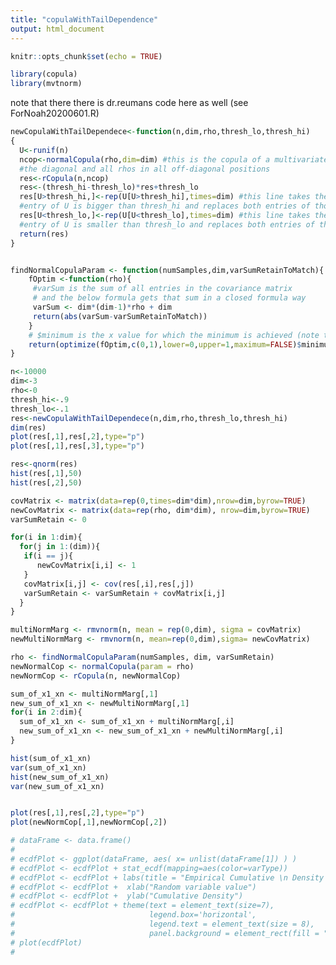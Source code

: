 ```yaml
---
title: "copulaWithTailDependence"
output: html_document
---
```


```r
knitr::opts_chunk$set(echo = TRUE)
```
```r
library(copula)
library(mvtnorm)
```
note that there there is dr.reumans code here as well (see ForNoah20200601.R)
```r

newCopulaWithTailDependece<-function(n,dim,rho,thresh_lo,thresh_hi)
{
  U<-runif(n)
  ncop<-normalCopula(rho,dim=dim) #this is the copula of a multivariate normal with covariance matrix having 1s on
  #the diagonal and all rhos in all off-diagonal positions
  res<-rCopula(n,ncop)
  res<-(thresh_hi-thresh_lo)*res+thresh_lo
  res[U>thresh_hi,]<-rep(U[U>thresh_hi],times=dim) #this line takes the rows of res for which the corresponding
  #entry of U is bigger than thresh_hi and replaces both entries of those rows by the corresponding value of U
  res[U<thresh_lo,]<-rep(U[U<thresh_lo],times=dim) #this line takes the rows of res for which the corresponding
  #entry of U is smaller than thresh_lo and replaces both entries of those rows by the corresponding value of U
  return(res)
}


findNormalCopulaParam <- function(numSamples,dim,varSumRetainToMatch){
    fOptim <-function(rho){
     #varSum is the sum of all entries in the covariance matrix 
     # and the below formula gets that sum in a closed formula way
     varSum <- dim*(dim-1)*rho + dim
     return(abs(varSum-varSumRetainToMatch))
    }
    # $minimum is the x value for which the minimum is achieved (note that optimize returns a list) 
    return(optimize(fOptim,c(0,1),lower=0,upper=1,maximum=FALSE)$minimum)
}
```


```r
n<-10000
dim<-3
rho<-0
thresh_hi<-.9
thresh_lo<-.1
res<-newCopulaWithTailDependece(n,dim,rho,thresh_lo,thresh_hi)
dim(res)
plot(res[,1],res[,2],type="p")
plot(res[,1],res[,3],type="p")

res<-qnorm(res)
hist(res[,1],50)
hist(res[,2],50)
```

```r
covMatrix <- matrix(data=rep(0,times=dim*dim),nrow=dim,byrow=TRUE)
newCovMatrix <- matrix(data=rep(rho, dim*dim), nrow=dim,byrow=TRUE)
varSumRetain <- 0 

for(i in 1:dim){
  for(j in 1:(dim)){
   if(i == j){
      newCovMatrix[i,i] <- 1
   }
   covMatrix[i,j] <- cov(res[,i],res[,j])
   varSumRetain <- varSumRetain + covMatrix[i,j]
  }
}
```

```r
multiNormMarg <- rmvnorm(n, mean = rep(0,dim), sigma = covMatrix)
newMultiNormMarg <- rmvnorm(n, mean=rep(0,dim),sigma= newCovMatrix)

rho <- findNormalCopulaParam(numSamples, dim, varSumRetain)
newNormalCop <- normalCopula(param = rho)
newNormCop <- rCopula(n, newNormalCop)

sum_of_x1_xn <- multiNormMarg[,1]
new_sum_of_x1_xn <- newMultiNormMarg[,1]
for(i in 2:dim){
  sum_of_x1_xn <- sum_of_x1_xn + multiNormMarg[,i] 
  new_sum_of_x1_xn <- new_sum_of_x1_xn + newMultiNormMarg[,i] 
}

hist(sum_of_x1_xn)
var(sum_of_x1_xn)
hist(new_sum_of_x1_xn)
var(new_sum_of_x1_xn)


plot(res[,1],res[,2],type="p")
plot(newNormCop[,1],newNormCop[,2])
```

```r
# dataFrame <- data.frame()
# 
# ecdfPlot <- ggplot(dataFrame, aes( x= unlist(dataFrame[1]) ) )
# ecdfPlot <- ecdfPlot + stat_ecdf(mapping=aes(color=varType))
# ecdfPlot <- ecdfPlot + labs(title = "Empirical Cumulative \n Density Function")
# ecdfPlot <- ecdfPlot +  xlab("Random variable value")
# ecdfPlot <- ecdfPlot +  ylab("Cumulative Density")
# ecdfPlot <- ecdfPlot + theme(text = element_text(size=7),
#                              legend.box='horizontal',
#                              legend.text = element_text(size = 8),
#                              panel.background = element_rect(fill = "white")) + scale_colour_brewer(palette = "Set1")
# plot(ecdfPlot)
# 

```